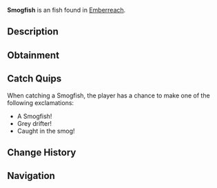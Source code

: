 {{FishInfobox
|image          = Smogfish.png
|rarity         = Uncommon
|sea            = Second Sea
|location       = [[Emberreach]]
|sublocation    = 
|sources        = Fishing Rod
|radar_location = 
|prog_speed     = -6
|xp             = 75
|weather        = Foggy
|time           = 
|season         = Spring
|bait           = Insect
|base_weight    = 216
|base_value     = 170
|weight_range   = 120
|base_chance    = 65
|base_resil     = 52
}}
'''Smogfish''' is an {{Rarity|Uncommon}} fish found in [[Emberreach]].

== Description ==
{{Description|A muted fish, drifting through the thick, choking haze.|Bestiary Entry}}

== Obtainment ==
{{Description|It lurks in the veiled haze of renewal.|Bestiary Hint}}
{{Fish Availability|
Emberreach/Freshwater Pond
|top_rods      = 
Adventurer's Rod\644170.24\611511.91;
Duncan's Rod\535729.65\524052.99;
Zora's Rod\535729.65\524052.99;
Henry's Rod\535729.65\524052.99;
Fungal Rod\533643.9\533643.9;
Free Spirit Rod\315021.7\187062.51;
Trident Rod\290889.82\208663.72;
Astralhook Rod\267719.04\228598.2;
Verdant Shear Rod\252972.95\191920.39;
Blazebringer Rod\241020.49\179633.93;
No-Life Rod\225009.41\168528.62;
Seraphic Rod\212359.13\152331.38;
Ethereal Prism Rod\206567.38\103473.71;
Challenger's Rod\203507.28\151985.09;
Rod Of The Exalted One\201282.06\140801.31;
Rod Of The Forgotten Fang\201242.91\145370.39;
Depthseeker Rod\197604.76\152636.3;
Avalanche Rod\194087.67\150130.85;
Rod Of The Depths\193550.08\143088.2;
Volcanic Rod\192444.35\145630.88;
Zeus Rod\191448.59\144877.35;
Steady Rod\158924.65\122294.9
|recommended   = Free Spirit Rod
}}

== Catch Quips ==
When catching a Smogfish, the player has a chance to make one of the following exclamations:
* A Smogfish!
* Grey drifter!
* Caught in the smog!

== Change History ==
{{Change History|{{subst:Current Version}}}}

== Navigation ==
{{Fish Navbox|Emberreach}}